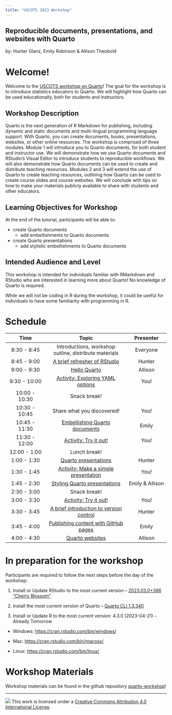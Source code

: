 ```yaml
---
title: "USCOTS 2023 Workshop"
---
```


## Reproducible documents, presentations, and websites with Quarto

by: Hunter Glanz, Emily Robinson & Allison Theobold

# Welcome!

Welcome to the [USCOTS workshop on Quarto](causeweb.org/cause/uscots/uscots23/w04-reproducible-documents-presentations-and-websites-quarto-room-106)! The goal for the workshop is to introduce statistics educators to Quarto. We will highlight how Quarto can be used educationally, both for students and instructors.

## Workshop Description

Quarto is the next generation of R Markdown for publishing, including dynamic and static documents and multi-lingual programming language support. With Quarto, you can create documents, books, presentations, websites, or other online resources. The workshop is comprised of three modules. Module 1 will introduce you to Quarto documents, for both student and instructor use. We will demonstrate how we use Quarto documents and RStudio's Visual Editor to introduce students to reproducible workflows. We will also demonstrate how Quarto documents can be used to create and distribute teaching resources. Modules 2 and 3 will extend the use of Quarto to create teaching resources, outlining how Quarto can be used to create course slides and course websites. We will conclude with tips on how to make your materials publicly available to share with students and other educators.

## Learning Objectives for Workshop

At the end of the tutorial, participants will be able to:

-   create Quarto documents
    -   add embellishments to Quarto documents
-   create Quarto presentations
    -   add stylistic embellishments to Quarto documents

## Intended Audience and Level

This workshop is intended for individuals familiar with RMarkdown and RStudio who are interested in learning more about Quarto! No knowledge of Quarto is required.

While we will not be coding in R during the workshop, it could be useful for individuals to have some familiarity with programming in R.

# Schedule

|     Time      |                                          Topic                                          |    Presenter    |
|:----------------:|:----------------------------------:|:----------------:|
|  8:30 - 8:45  |                  Introductions, workshop outline, distribute materials                  |    Everyone     |
|  8:45 - 9:00  |           [A brief refresher of RStudio](/materials/01-rstudio-refresher.qmd)           |     Hunter      |
|  9:00 - 9:30  |                      [Hello Quarto](/materials/02-quarto-docs.qmd)                      |     Allison     |
| 9:30 - 10:00  |       [Activity: Exploring YAML options](/materials/02-activity-quarto-yaml.qmd)        |      You!       |
| 10:00 - 10:30 |                                      Snack break!                                       |                 |
| 10:30 - 10:45 |                               Share what you discovered!                                |      You!       |
| 10:45 - 11:30 |         [Embellishing Quarto documents](/materials/03-styling-quarto-docs.qmd)          |      Emily      |
| 11:30 - 12:00 |         [Activity: Try it out!](/materials/03-activity-styling-quarto-docs.qmd)         |      You!       |
| 12:00 - 1:00  |                                      Lunch break!                                       |                 |
|  1:00 - 1:30  |             [Quarto presentations](/materials/04-quarto-presentations.qmd)              |     Hunter      |
|  1:30 - 1:45  | [Activity: Make a simple presentation](/materials/04-activity-quarto-presentations.qmd) |      You!       |
|  1:45 - 2:30  |     [Styling Quarto presentations](/materials/05-styling-quarto-presentations.qmd)      | Emily & Allison |
|  2:30 - 3:00  |                                      Snack break!                                       |                 |
|  3:00 - 3:30  |    [Activity: Try it out!](/materials/05-activity-styling-quarto-presentations.qmd)     |      You!       |
|  3:30 - 3:45  |           [A brief introduction to version control](/materials/module-5.qmd)            |     Hunter      |
|  3:45 - 4:00  |             [Publishing content with GitHub pages](/materials/module-6.qmd)             |      Emily      |
|  4:00 - 4:30  |                       [Quarto websites](/materials/module-6.qmd)                        |     Allison     |

# In preparation for the workshop

Participants are required to follow the next steps before the day of the workshop:

1.  Install or Update RStudio to the most current version -- [2023.03.0+386 "Cherry Blossom"](https://posit.co/download/rstudio-desktop/)

2.  Install the most current version of Quarto -- [Quarto CLI 1.3.340](https://quarto.org/docs/get-started/)

3.  Install or Update R to the most current version: 4.3.0 (2023-04-21) -- Already Tomorrow

-   Windows: <https://cran.rstudio.com/bin/windows/>

-   Mac: <https://cran.rstudio.com/bin/macosx/>

-   Linux: <https://cran.rstudio.com/bin/linux/>

# Workshop Materials

Workshop materials can be found in the github repository [quarto-workshop](https://github.com/atheobold/uscots-quarto)!

------------------------------------------------------------------------

![](https://i.creativecommons.org/l/by/4.0/88x31.png) This work is licensed under a [Creative Commons Attribution 4.0 International License](https://creativecommons.org/licenses/by/4.0/).
